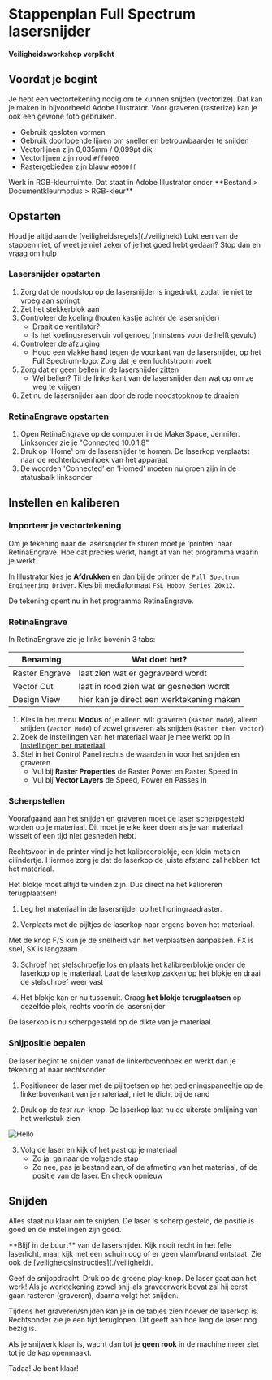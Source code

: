 
# Stappenplan Full Spectrum lasersnijder

<Callout type="warning">**Veiligheidsworkshop verplicht**</Callout>

## Voordat je begint

Je hebt een vectortekening nodig om te kunnen snijden (vectorize). Dat kan je maken in bijvoorbeeld Adobe Illustrator. Voor graveren (rasterize) kan je ook een gewone foto gebruiken.

- Gebruik gesloten vormen
- Gebruik doorlopende lijnen om sneller en betrouwbaarder te snijden
- Vectorlijnen zijn 0,035mm / 0,099pt dik
- Vectorlijnen zijn rood `#ff0000`
- Rastergebieden zijn blauw `#0000ff`

<Callout type="info">
  Werk in RGB-kleurruimte. Dat staat in Adobe Illustrator onder **Bestand >
  Documentkleurmodus > RGB-kleur**
</Callout>

## Opstarten

<Callout type="error" emoji="🚨">
  Houd je altijd aan de [veiligheidsregels](./veiligheid)
</Callout>

<Callout type="warning">
  Lukt een van de stappen niet, of weet je niet zeker of je het goed hebt
  gedaan? Stop dan en vraag om hulp
</Callout>

### Lasersnijder opstarten

1. Zorg dat de noodstop op de lasersnijder is ingedrukt, zodat 'ie niet te vroeg aan springt
2. Zet het stekkerblok aan
3. Controleer de koeling (houten kastje achter de lasersnijder)
   - Draait de ventilator?
   - Is het koelingsreservoir vol genoeg (minstens voor de helft gevuld)
4. Controleer de afzuiging
   - Houd een vlakke hand tegen de voorkant van de lasersnijder, op het Full Spectrum-logo. Zorg dat je een luchtstroom voelt
5. Zorg dat er geen bellen in de lasersnijder zitten
   - Wel bellen? Til de linkerkant van de lasersnijder dan wat op om ze weg te krijgen
6. Zet nu de lasersnijder aan door de rode noodstopknop te draaien

### RetinaEngrave opstarten

1. Open RetinaEngrave op de computer in de MakerSpace, Jennifer. Linksonder zie je "Connected 10.0.1.8"
2. Druk op 'Home' om de lasersnijder te homen. De laserkop verplaatst naar de rechterbovenhoek van het apparaat
3. De woorden 'Connected' en 'Homed' moeten nu groen zijn in de statusbalk linksonder


## Instellen en kaliberen

### Importeer je vectortekening

Om je tekening naar de lasersnijder te sturen moet je 'printen' naar RetinaEngrave. Hoe dat precies werkt, hangt af van het programma waarin je werkt.

In Illustrator kies je **Afdrukken** en dan bij de printer de `Full Spectrum Engineering Driver`. Kies bij mediaformaat `FSL Hobby Series 20x12`.

De tekening opent nu in het programma RetinaEngrave.

### RetinaEngrave

In RetinaEngrave zie je links bovenin 3 tabs:

| Benaming       | Wat doet het?                             |
| -------------- | ----------------------------------------- |
| Raster Engrave | laat zien wat er gegraveerd wordt         |
| Vector Cut     | laat in rood zien wat er gesneden wordt   |
| Design View    | hier kan je direct een werktekening maken |

1. Kies in het menu **Modus** of je alleen wilt graveren (`Raster Mode`), alleen snijden (`Vector Mode`) of zowel graveren als snijden (`Raster then Vector`)
2. Zoek de instellingen van het materiaal waar je mee werkt op in [Instellingen per materiaal](./materiaallijst)
3. Stel in het Control Panel rechts de waarden in voor het snijden en graveren
   - Vul bij **Raster Properties** de Raster Power en Raster Speed in
   - Vul bij **Vector Layers** de Speed, Power en Passes in

### Scherpstellen

Voorafgaand aan het snijden en graveren moet de laser scherpgesteld worden op je materiaal. Dit moet je elke keer doen als je van materiaal wisselt of een tijd niet gesneden hebt.

Rechtsvoor in de printer vind je het kalibreerblokje, een klein metalen cilindertje. Hiermee zorg je dat de laserkop de juiste afstand zal hebben tot het materiaal.

<Callout type="warning">
  Het blokje moet altijd te vinden zijn. Dus direct na het kalibreren
  terugplaatsen!
</Callout>

1. Leg het materiaal in de lasersnijder op het honingraadraster.

2. Verplaats met de pijltjes de laserkop naar ergens boven het materiaal.

<Callout type="info">
  Met de knop F/S kun je de snelheid van het verplaatsen aanpassen. FX is snel,
  SX is langzaam.
</Callout>

3. Schroef het stelschroefje los en plaats het kalibreerblokje onder de laserkop op je materiaal. Laat de laserkop zakken op het blokje en draai de stelschroef weer vast

4. Het blokje kan er nu tussenuit. Graag **het blokje terugplaatsen** op dezelfde plek, rechts voorin de lasersnijder

De laserkop is nu scherpgesteld op de dikte van je materiaal.

### Snijpositie bepalen

De laser begint te snijden vanaf de linkerbovenhoek en werkt dan je tekening af naar rechtsonder.

1. Positioneer de laser met de pijltoetsen op het bedieningspaneeltje op de linkerbovenkant van je materiaal, niet te dicht bij de rand

2. Druk op de *test run*-knop. De laserkop laat nu de uiterste omlijning van het werkstuk zien

<Image src="/assets/lasersnijder/testrun-button.png" alt="Hello" width={40} height={40} />

3. Volg de laser en kijk of het past op je materiaal
	- Zo ja, ga naar de volgende stap
	- Zo nee, pas je bestand aan, of de afmeting van het materiaal, of de positie van de laser. En check opnieuw

## Snijden

Alles staat nu klaar om te snijden. De laser is scherp gesteld, de positie is goed en de instellingen zijn goed.

<Callout type="error" emoji="🔥">
	**Blijf in de buurt** van de lasersnijder. Kijk nooit recht in het felle laserlicht, maar kijk met een schuin oog of er geen vlam/brand ontstaat. Zie ook de [veiligheidsinstructies](./veiligheid).
</Callout>

Geef de snijopdracht. Druk op de groene play-knop. De laser gaat aan het werk! Als je werktekening zowel snij-als graveerwerk bevat zal hij eerst gaan rasteren (graveren), daarna volgt het snijden.

Tijdens het graveren/snijden kan je in de tabjes zien hoever de laserkop is. Rechtsonder zie je een tijd teruglopen. Dit geeft aan hoe lang de laser nog bezig is.

Als je snijwerk klaar is, wacht dan tot je **geen rook** in de machine meer ziet tot je de kap openmaakt.

Tadaa! Je bent klaar!
